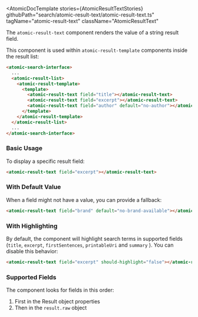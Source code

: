 

<Meta of={AtomicResultTextStories} />

<AtomicDocTemplate
  stories={AtomicResultTextStories}
  githubPath="search/atomic-result-text/atomic-result-text.ts"
  tagName="atomic-result-text"
  className="AtomicResultText"
>

The `atomic-result-text` component renders the value of a string result field.

This component is used within `atomic-result-template` components inside the result list:

```html
<atomic-search-interface>
  ...
  <atomic-result-list>
    <atomic-result-template>
      <template>
        <atomic-result-text field="title"></atomic-result-text>
        <atomic-result-text field="excerpt"></atomic-result-text>
        <atomic-result-text field="author" default="no-author"></atomic-result-text>
      </template>
    </atomic-result-template>
  </atomic-result-list>
  ...
</atomic-search-interface>
```

### Basic Usage

To display a specific result field:

```html
<atomic-result-text field="excerpt"></atomic-result-text>
```

### With Default Value

When a field might not have a value, you can provide a fallback:

```html
<atomic-result-text field="brand" default="no-brand-available"></atomic-result-text>
```

### With Highlighting

By default, the component will highlight search terms in supported fields (`title`, `excerpt`, `firstSentences`, `printableUri`  and `summary`  ). You can disable this behavior:

```html
<atomic-result-text field="excerpt" should-highlight="false"></atomic-result-text>
```

### Supported Fields

The component looks for fields in this order:
1. First in the Result object properties
2. Then in the `result.raw` object

</AtomicDocTemplate>
